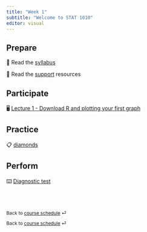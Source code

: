 ```yaml
---
title: "Week 1"
subtitle: "Welcome to STAT 1010"
editor: visual
---
```


## Prepare

📖 Read the [syllabus](/course-syllabus.html)

📖 Read the [support](/course-support.html) resources

## Participate

🖥️ [Lecture 1 - Download R and plotting your first graph](/slides/01_introduction.html)

## Practice

📋 [diamonds](/ae/ae-0-first_line_of_code.html)

## Perform

⌨️ [Diagnostic test](https://docs.google.com/forms/d/e/1FAIpQLScqUuJ1bRVr2sa5Wy7FjzxMDCQiVOdcI9Qr1P7iJwX9BRwXUQ/viewform?usp=sf_link)

<br><br>

::: {style="font-size: 0.875em;"}
Back to [course schedule](/ "Course schedule") ⏎
:::


::: {style="font-size: 0.875em;"}
Back to [course schedule](/ "Course schedule") ⏎
:::
